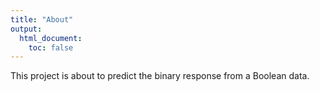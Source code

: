 ```yaml
---
title: "About"
output:
  html_document:
    toc: false
---
```


This project is about to predict the binary response from a Boolean data. 
